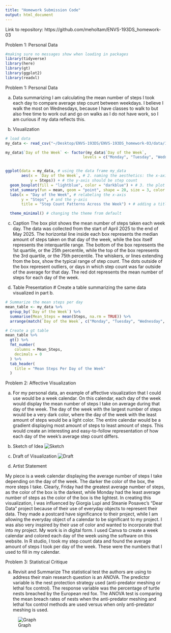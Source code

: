 ```yaml
---
title: "Homework Submission Code"
output: html_document
---
```


Link to repository: https://github.com/meholtam/ENVS-193DS_homework-03

Problem 1: Personal Data

```r
#making sure no messages show when loading in packages
library(tidyverse)
library(here)
library(gt)
library(ggplot2)
library(readxl)
```

Problem 1: Personal Data

a. Data summarizing
I am calculating the mean number of steps I took each day to compare average step count between weekdays. I believe I walk the most on Wednesdays, because I have classes to walk to but also free time to work out and go on walks as I do not have work, so I am curious if my data reflects this. 

b. Visualization
```r

# load data
my_data <- read_csv("~/Desktop/ENVS-193DS/ENVS-193DS_homework-03/data/193DS Data - Sheet1.csv")

my_data$`Day of the Week` <- factor(my_data$`Day of the Week`,
                                  levels = c("Monday", "Tuesday", "Wednesday", "Thursday", "Friday", "Saturday", "Sunday"))


ggplot(data = my_data, # using the data frame my_data
       aes(x = `Day of the Week`, # 2. naming the aesthetics: the x-axis should be the day of the week
           y = Steps)) + # the y-axis should be step count
  geom_boxplot(fill = "lightblue", color = "darkblue") + # 3. the plot should be a boxplot and changes the inside and outline color of the boxes
  stat_summary(fun = mean, geom = "point", shape = 20, size = 3, color = "red") + # Add mean points
  labs(x = "Day of the Week", # relabeling the x-axis
       y = "Steps", # and the y-axis 
       title = "Step Count Patterns Across the Week") + # adding a title 

  theme_minimal() # changing the theme from default
```

c. Caption
The box plot shows the mean number of steps taken each week day. The data was collected from the start of April 2025 to the end of May 2025. The horizontal line inside each box represents the median amount of steps taken on that day of the week, while the box itself represents the interquartile range. The bottom of the box represents the 1st quartile, or the 25th percentile, while the top of the box represents the 3rd quartile, or the 75th percentile. The whiskers, or lines extending from the box, show the typical range of step count. The dots outside of the box represent outliers, or days in which step count was far outside of the average for that day. The red dot represents the mean number of steps for each day of the week. 

d. Table Presentation
# Create a table summarizing the same data visualized in part b. 

```r

# Summarize the mean steps per day
mean_table <- my_data %>%
  group_by(`Day of the Week`) %>%
  summarise(Mean_Steps = mean(Steps, na.rm = TRUE)) %>%
  arrange(match(`Day of the Week`, c("Monday", "Tuesday", "Wednesday", "Thursday", "Friday", "Saturday", "Sunday")))

# Create a gt table
mean_table %>%
  gt() %>%
  fmt_number(
    columns = Mean_Steps,
    decimals = 0
  ) %>%
  tab_header(
    title = "Mean Steps Per Day of the Week"
  )
```


Problem 2: Affective Visualization 

a. 
For my personal data, an example of affective visualization that I could use would be a week calendar. On this calendar, each day of the week would display the mean number of steps I take on average during that day of the week. The day of the week with the largest number of steps would be a very dark color, where the day of the week with the least amount of steps would be a light color. The entire calendar would be a gradient displaying most amount of steps to least amount of steps. This would create an interesting and easy-to-follow representation of how each day of the week’s average step count differs. 

b. Sketch of Idea
![Sketch](images/sketchimage.jpg)

c. Draft of Visualization
![Draft](images/draft.jpg)

d. Artist Statement

My piece is a week calendar displaying the average number of steps I take depending on the day of the week. The darker the color of the box, the more steps I take. Clearly, Friday had the greatest average number of steps, as the color of the box is the darkest, while Monday had the least average number of steps as the color of the box is the lightest. In creating this visualization, I was influenced by Giorgia Lupi and Steanie Posavec’s “Dear Data” project because of their use of everyday objects to represent their data. They made a postcard have significance to their project, while I am allowing the everyday object of a calendar to be significant to my project. I was also very inspired by their use of color and wanted to incorporate that into my project. My work is in digital form. I used Canva to create a week calendar and colored each day of the week using the software on this website. In R studio, I took my step count data and found the average amount of steps I took per day of the week. These were the numbers that I used to fill in my calendar. 

Problem 3: Statistical Critique

a. Revisit and Summarize 
The statistical test the authors are using to address their main research question is an ANOVA. The predictor variable is the nest protection strategy used (anti-predator meshing or lethal fox control). The response variable was the percentage of turtle nests breached by the European red fox. The ANOVA test is comparing the mean breach rates of nests when the anti-predator meshing and lethal fox control methods are used versus when only anti-predator meshing is used. 

![Graph](images/graph.jpg)

